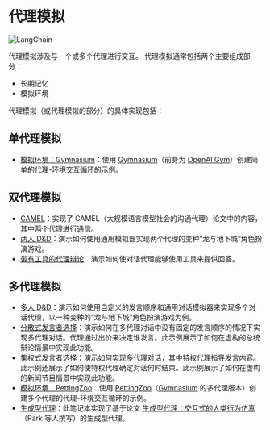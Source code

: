# 代理模拟

![LangChain](https://pica.zhimg.com/50/v2-56e8bbb52aa271012541c1fe1ceb11a2_r.gif 'LangChain中文网')



代理模拟涉及与一个或多个代理进行交互。
代理模拟通常包括两个主要组成部分：

- 长期记忆
- 模拟环境

代理模拟（或代理模拟的部分）的具体实现包括：

## 单代理模拟
- [模拟环境：Gymnasium](./gymnasium.html)：使用 [Gymnasium](https://gymnasium.farama.org/)（前身为 [OpenAI Gym](https://github.com/openai/gym)）创建简单的代理-环境交互循环的示例。

## 双代理模拟
- [CAMEL](./camel_role_playing.html)：实现了 CAMEL（大规模语言模型社会的沟通代理）论文中的内容，其中两个代理进行通信。
- [两人 D&D](./two_player_dnd.html)：演示如何使用通用模拟器实现两个代理的变种“龙与地下城”角色扮演游戏。
- [带有工具的代理辩论](./two_agent_debate_tools.html)：演示如何使对话代理能够使用工具来提供回答。

## 多代理模拟
- [多人 D&D](./multi_player_dnd.html)：演示如何使用自定义的发言顺序和通用对话模拟器来实现多个对话代理，以一种变种的“龙与地下城”角色扮演游戏为例。
- [分散式发言者选择](./multiagent_bidding.html)：演示如何在多代理对话中没有固定的发言顺序的情况下实现多代理对话。代理通过出价来决定谁发言。此示例展示了如何在虚构的总统辩论情景中实现此功能。
- [集权式发言者选择](./multiagent_authoritarian.html)：演示如何实现多代理对话，其中特权代理指导发言内容。此示例还展示了如何使特权代理确定对话何时结束。此示例展示了如何在虚构的新闻节目情景中实现此功能。
- [模拟环境：PettingZoo](./petting_zoo.html)：使用 [PettingZoo](https://pettingzoo.farama.org/)（[Gymnasium](https://gymnasium.farama.org/) 的多代理版本）创建多个代理的代理-环境交互循环的示例。
- [生成型代理](./characters.html)：此笔记本实现了基于论文 [生成型代理：交互式的人类行为仿真](https://arxiv.org/abs/2304.03442)（Park 等人撰写）的生成型代理。
